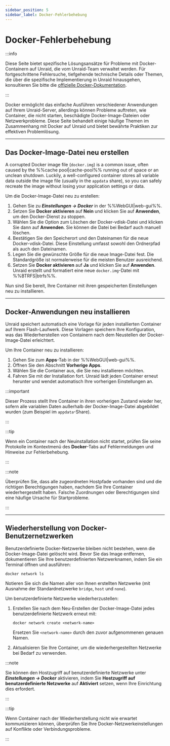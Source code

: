 ```yaml
---
sidebar_position: 5
sidebar_label: Docker-Fehlerbehebung
---
```


# Docker-Fehlerbehebung

:::info

Diese Seite bietet spezifische Lösungsansätze für Probleme mit Docker-Containern auf Unraid, die vom Unraid-Team verwaltet werden. Für fortgeschrittene Fehlersuche, tiefgehende technische Details oder Themen, die über die spezifische Implementierung in Unraid hinausgehen, konsultieren Sie bitte die [offizielle Docker-Dokumentation](https://docs.docker.com/).

:::

Docker ermöglicht das einfache Ausführen verschiedener Anwendungen auf Ihrem Unraid-Server, allerdings können Probleme auftreten, wie Container, die nicht starten, beschädigte Docker-Image-Dateien oder Netzwerkprobleme. Diese Seite behandelt einige häufige Themen im Zusammenhang mit Docker auf Unraid und bietet bewährte Praktiken zur effektiven Problemlösung.

---

## Das Docker-Image-Datei neu erstellen

A corrupted Docker image file (`docker.img`) is a common issue, often caused by the %%cache pool|cache-pool%% running out of space or an unclean shutdown. Luckily, a well-configured container stores all variable data outside the image file (usually in the `appdata` share), so you can safely recreate the image without losing your application settings or data.

Um die Docker-Image-Datei neu zu erstellen:

1. Gehen Sie zu ***Einstellungen → Docker*** in der %%WebGUI|web-gui%%.
2. Setzen Sie **Docker aktivieren** auf **Nein** und klicken Sie auf **Anwenden**, um den Docker-Dienst zu stoppen.
3. Wählen Sie die Option zum Löschen der Docker-vdisk-Datei und klicken Sie dann auf **Anwenden**. Sie können die Datei bei Bedarf auch manuell löschen.
4. Bestätigen Sie den Speicherort und den Dateinamen für die neue Docker-vdisk-Datei. Diese Einstellung umfasst sowohl den Ordnerpfad als auch den Dateinamen.
5. Legen Sie die gewünschte Größe für die neue Image-Datei fest. Die Standardgröße ist normalerweise für die meisten Benutzer ausreichend.
6. Setzen Sie **Docker aktivieren** auf **Ja** und klicken Sie auf **Anwenden**. Unraid erstellt und formatiert eine neue `docker.img`-Datei mit %%BTRFS|btrfs%%.

Nun sind Sie bereit, Ihre Container mit ihren gespeicherten Einstellungen neu zu installieren.

---

## Docker-Anwendungen neu installieren

Unraid speichert automatisch eine Vorlage für jeden installierten Container auf Ihrem Flash-Laufwerk. Diese Vorlagen speichern Ihre Konfiguration, was das Wiederherstellen von Containern nach dem Neustellen der Docker-Image-Datei erleichtert.

Um Ihre Container neu zu installieren:

1. Gehen Sie zum **Apps**-Tab in der %%WebGUI|web-gui%%.
2. Öffnen Sie den Abschnitt **Vorherige Apps**.
3. Wählen Sie die Container aus, die Sie neu installieren möchten.
4. Fahren Sie mit der Installation fort. Unraid lädt jeden Container erneut herunter und wendet automatisch Ihre vorherigen Einstellungen an.

:::important

Dieser Prozess stellt Ihre Container in ihren vorherigen Zustand wieder her, sofern alle variablen Daten außerhalb der Docker-Image-Datei abgebildet wurden (zum Beispiel im `appdata`-Share).

:::

:::tip

Wenn ein Container nach der Neuinstallation nicht startet, prüfen Sie seine Protokolle im Kontextmenü des **Docker**-Tabs auf Fehlermeldungen und Hinweise zur Fehlerbehebung.

:::

:::note

Überprüfen Sie, dass alle zugeordneten Hostpfade vorhanden sind und die richtigen Berechtigungen haben, nachdem Sie Ihre Container wiederhergestellt haben. Falsche Zuordnungen oder Berechtigungen sind eine häufige Ursache für Startprobleme.

:::

---

## Wiederherstellung von Docker-Benutzernetzwerken

Benutzerdefinierte Docker-Netzwerke bleiben nicht bestehen, wenn die Docker-Image-Datei gelöscht wird. Bevor Sie das Image entfernen, dokumentieren Sie Ihre benutzerdefinierten Netzwerknamen, indem Sie ein Terminal öffnen und ausführen:

```
docker network ls
```

Notieren Sie sich die Namen aller von Ihnen erstellten Netzwerke (mit Ausnahme der Standardnetzwerke `bridge`, `host` und `none`).

Um benutzerdefinierte Netzwerke wiederherzustellen:

1. Erstellen Sie nach dem Neu-Erstellen der Docker-Image-Datei jedes benutzerdefinierte Netzwerk erneut mit:

   ```
   docker network create <network-name>
   ```

   Ersetzen Sie `<network-name>` durch den zuvor aufgenommenen genauen Namen.

2. Aktualisieren Sie Ihre Container, um die wiederhergestellten Netzwerke bei Bedarf zu verwenden.

:::note

Sie können den Hostzugriff auf benutzerdefinierte Netzwerke unter ***Einstellungen → Docker*** aktivieren, indem Sie **Hostzugriff auf benutzerdefinierte Netzwerke** auf **Aktiviert** setzen, wenn Ihre Einrichtung dies erfordert.

:::

:::tip

Wenn Container nach der Wiederherstellung nicht wie erwartet kommunizieren können, überprüfen Sie Ihre Docker-Netzwerkeinstellungen auf Konflikte oder Verbindungsprobleme.

:::

